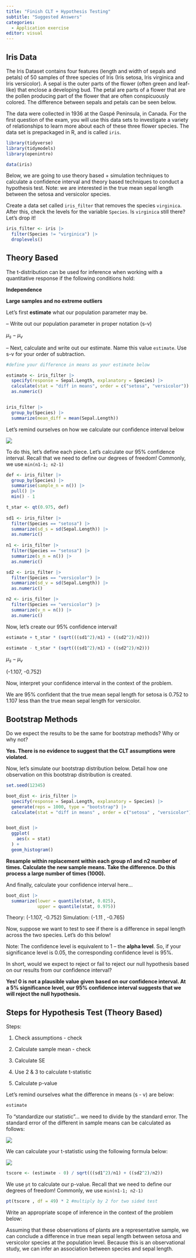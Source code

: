 ```yaml
---
title: "Finish CLT + Hypothesis Testing"
subtitle: "Suggested Answers"
categories: 
  - Application exercise
editor: visual
---
```


## Iris Data

The Iris Dataset contains four features (length and width of sepals and petals) of 50 samples of three species of Iris (Iris setosa, Iris virginica and Iris versicolor). A sepal is the outer parts of the flower (often green and leaf-like) that enclose a developing bud. The petal are parts of a flower that are the pollen producing part of the flower that are often conspicuously colored. The difference between sepals and petals can be seen below.

The data were collected in 1936 at the Gaspé Peninsula, in Canada. For the first question of the exam, you will use this data sets to investigate a variety of relationships to learn more about each of these three flower species. The data set is prepackaged in R, and is called `iris`.

```r

library(tidyverse)
library(tidymodels)
library(openintro)

data(iris)

```

Below, we are going to use theory based + simulation techniques to calculate a confidence interval and theory based techniques to conduct a hypothesis test. Note: we are interested in the true mean sepal length between the setosa and versicolor species.

Create a data set called `iris_filter` that removes the species `virginica`. After this, check the levels for the variable `Species`. Is `virginica` still there? Let's drop it!

```r

iris_filter <- iris |>
  filter(Species != "virginica") |>
  droplevels()


```

## Theory Based

The t-distribution can be used for inference when working with a quantitative response if the following conditions hold:

**Independence**

**Large samples and no extreme outliers**

Let's first **estimate** what our population parameter may be.

-- Write out our population parameter in proper notation (s-v)

$\mu_s - \mu_v$

-- Next, calculate and write out our estimate. Name this value `estimate`. Use s-v for your order of subtraction.

```r
#define your difference in means as your estimate below

estimate <- iris_filter |>
  specify(response = Sepal.Length, explanatory = Species) |>
  calculate(stat = "diff in means", order = c("setosa", "versicolor")) |>
  as.numeric()


iris_filter |>
  group_by(Species) |>
  summarize(mean_diff = mean(Sepal.Length))

```

Let's remind ourselves on how we calculate our confidence interval below

![](images/me.png)

To do this, let's define each piece. Let's calculate our 95% confidence interval. Recall that we need to define our degrees of freedom! Commonly, we use `min(n1-1; n2-1)`

```r

def <- iris_filter |>
  group_by(Species) |>
  summarise(sample_n = n()) |>
  pull() |>
  min() - 1

t_star <- qt(0.975, def) 
  
sd1 <- iris_filter |>
  filter(Species == "setosa") |>
  summarize(sd_s = sd(Sepal.Length)) |>
  as.numeric()
  
n1 <- iris_filter |>
  filter(Species == "setosa") |>
  summarize(s_n = n()) |>
  as.numeric()

sd2 <- iris_filter |>
  filter(Species == "versicolor") |>
  summarize(sd_v = sd(Sepal.Length)) |>
  as.numeric()

n2 <- iris_filter |>
  filter(Species == "versicolor") |>
  summarize(v_n = n()) |>
  as.numeric()

```

Now, let's create our 95% confidence interval!

```r
estimate + t_star * (sqrt(((sd1^2)/n1) + ((sd2^2)/n2)))

estimate - t_star * (sqrt(((sd1^2)/n1) + ((sd2^2)/n2)))

```

$\mu_s - \mu_v$

(-1.107, -0.752)

Now, interpret your confidence interval in the context of the problem.

We are 95% confident that the true mean sepal length for setosa is 0.752 to 1.107 less than the true mean sepal length for versicolor.

## Bootstrap Methods

Do we expect the results to be the same for bootstrap methods? Why or why not?

**Yes. There is no evidence to suggest that the CLT assumptions were violated.**

Now, let's simulate our bootstrap distribution below. Detail how one observation on this bootstrap distribution is created.

```r

set.seed(12345)

boot_dist <- iris_filter |>
  specify(response = Sepal.Length, explanatory = Species) |>
  generate(reps = 1000, type = "bootstrap") |>
  calculate(stat = "diff in means" , order = c("setosa" , "versicolor"))


boot_dist |>
  ggplot(
    aes(x = stat)
  ) + 
  geom_histogram()

```

**Resample within replacement within each group n1 and n2 number of times. Calculate the new sample means. Take the difference. Do this process a large number of times (1000).**

And finally, calculate your confidence interval here...

```r


boot_dist |> 
  summarize(lower = quantile(stat, 0.025),
            upper = quantile(stat, 0.975))

```

Theory: (-1.107, -0.752) Simulation: (-1.11 , -0.765)

Now, suppose we want to test to see if there is a difference in sepal length across the two species. Let's do this below!

Note: The confidence level is equivalent to 1 -- the **alpha level**. So, if your significance level is 0.05, the corresponding confidence level is 95%.

In short, would we expect to reject or fail to reject our null hypothesis based on our results from our confidence interval?

**Yes! 0 is not a plausible value given based on our confidence interval. At a 5% significance level, our 95% confidence interval suggests that we will reject the null hypothesis.**

## Steps for Hypothesis Test (Theory Based)

Steps:

1)  Check assumptions - check

2)  Calculate sample mean - check

3)  Calculate SE

4)  Use 2 & 3 to calculate t-statistic

5)  Calculate p-value

Let's remind ourselves what the difference in means (s - v) are below:

```r

estimate

```

To "standardize our statistic"... we need to divide by the standard error. The standard error of the different in sample means can be calculated as follows:

![](images/se.png)

We can calculate your t-statistic using the following formula below:

![](images/t-stat.png)

```r

tscore <- (estimate - 0) / sqrt(((sd1^2)/n1) + ((sd2^2)/n2))

```

We use `pt` to calculate our p-value. Recall that we need to define our degrees of freedom! Commonly, we use `min(n1-1; n2-1)`

```r

pt(tscore , df = 49) * 2 #multiply by 2 for two sided test

```

Write an appropriate scope of inference in the context of the problem below:

Assuming that these observations of plants are a representative sample, we can conclude a difference in true mean sepal length between setosa and versicolor species at the population level. Because this is an observational study, we can infer an association between species and sepal length.
